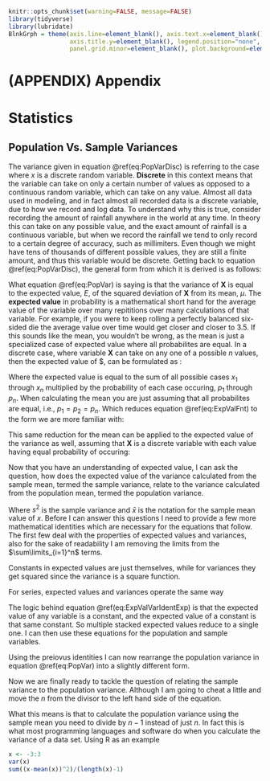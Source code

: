 ```r
knitr::opts_chunk$set(warning=FALSE, message=FALSE)
library(tidyverse)
library(lubridate)
BlnkGrph = theme(axis.line=element_blank(), axis.text.x=element_blank(), axis.text.y=element_blank(), axis.ticks=element_blank(), axis.title.x=element_blank(),
                 axis.title.y=element_blank(), legend.position="none", panel.background=element_blank(), panel.border=element_blank(), panel.grid.major=element_blank(),
                 panel.grid.minor=element_blank(), plot.background=element_blank(),plot.margin=grid::unit(c(0,0,0,0), "mm"))
```


# (APPENDIX) Appendix {-}

# Statistics

## Population Vs. Sample Variances {#pop-vs-smp-var}

The variance given in equation \@ref(eq:PopVarDisc) is referring to the case where $x$ is a discrete random variable.  **Discrete** in this context means that the variable can take on only a certain number of values as opposed to a continuous random variable, which can take on any value.  Almost all data used in modeling, and in fact almost all recorded data is a discrete variable, due to how we record and log data.  To understand why this is true, consider recording the amount of rainfall anywhere in the world at any time.  In theory this can take on any possible value, and the exact amount of rainfall is a continuous variable, but when we record the rainfall we tend to only record to a certain degree of accuracy, such as millimiters.  Even though we might have tens of thousands of different possible values, they are still a finite amount, and thus this variable would be discrete.  Getting back to equation \@ref(eq:PopVarDisc), the general form from which it is derived is as follows:

\begin{equation}
  Var(\mathbf{X}) = E\left[\left(\mathbf{X}-\mu\right)^2\right] 
  (\#eq:PopVar)
\end{equation}

What equation \@ref(eq:PopVar) is saying is that the variance of $\mathbf{X}$ is equal to the expected value, $E$, of the squared deviation of $\mathbf{X}$ from its mean, $\mu$.  The **expected value** in probability is a mathematical short hand for the average value of the variable over many repititions over many calculations of that variable.  For example, if you were to keep rolling a perfectly balanced six-sided die the average value over time would get closer and closer to 3.5.  If this sounds like the mean, you wouldn't be wrong, as the mean is just a specialized case of expected value where all probabilites are equal.  In a discrete case, where variable $\mathbf{X}$ can take on any one of a possible $n$ values, then the expected value of $\mathbf{X}, can be formulated as :

\begin{equation}
  E\left[\mathbf{X}\right] = x_1p_1 + x_2p_2 + \ldots + x_np_n = \sum\limits_{i=1}^n x_ip_i
  (\#eq:ExpValFnt)
\end{equation}

Where the expected value is equal to the sum of all possible cases $x_1$ through $x_n$ multiplied by the probability of each case occuring, $p_1$ through $p_n$.  When calculating the mean you are just assuming that all probabilites are equal, i.e., $p_1 = p_2 = p_n$.  Which reduces equation \@ref(eq:ExpValFnt) to the form we are more familiar with:

\begin{align}
  E\left[\mathbf{X}\right] &= \sum\limits_{i=1}^n x_ip \\ 
  &= \sum\limits_{i=1}^n x_i \frac{1}{n} \\
  &= \frac{1}{n} \sum\limits_{i=1}^n x_i
  (\#eq:ExpValFntEql)
\end{align}

This same reduction for the mean can be applied to the expected value of the variance as well, assuming that $\mathbf{X}$ is a discrete  variable with each value having equal probability of occuring:

\begin{align}
  E\left[\left(\mathbf{X}-\mu\right)^2\right] &= \left(x_1 - \mu\right)^2p + \left(x_2 - \mu\right)^2p + \ldots + \left(x_n - \mu\right)^2p \\
  &= \left(x_1 - \mu\right)^2\frac{1}{n} + \left(x_2 - \mu\right)^2\frac{1}{n} + \ldots + \left(x_n - \mu\right)^2\frac{1}{n} \\
  &= \sum\limits_{i=1}^n \left(x_i - \mu\right)^2\frac{1}{n} \\
  &= \frac{1}{n} \sum\limits_{i=1}^n \left(x_i - \mu\right)^2 
  (\#eq:ExpValVarEql)
\end{align}

Now that you have an understanding of expected value, I can ask the question, how does the expected value of the variance calculated from the sample mean, termed the sample variance, relate to the variance calculated from the population mean, termed the population variance.

\begin{equation}
  E\left[s^2\right] = E\left[\frac{\sum\limits_{i=1}^n\left(x_i - \bar{x}\right)^2}{n} \right] \Longleftarrow ? \Longrightarrow \sigma^2
\end{equation}

Where $s^2$ is the sample variance and $\bar{x}$ is the notation for the sample mean value of $x$. Before I can answer this questions I need to provide a few more mathematical identities which are necessary for the equations that follow.  The first few deal with the properties of expected values and variances, also for the sake of readability I am removing the limits from the $\sum\limits_{i=1}^n$ terms. 

\begin{equation}
\begin{split}
  &E\left[c\mathbf{X}\right] = cE\left[\mathbf{X}\right] \\
  &Var\left(c\mathbf{X}\right) = c^2\left(\mathbf{X}\right) \\
\end{split}
  (\#eq:ExpValVarIdentConst)
\end{equation}

Constants in expected values are just themselves, while for variances they get squared since the variance is a square function.

\begin{equation}
\begin{split}
  E\left[\sum\mathbf{X}\right] &= E\left[x_1 + x_2 + \ldots + x_n \right]\\
  &= E\left[x_1\right] + E\left[x_2\right] + \ldots + E\left[x_n\right] \\
  &= \sum E\left[\mathbf{X}\right]\\
  Var\left(\sum\mathbf{X}\right) &= Var\left(x_1 + x_2 + \ldots + x_n \right) \\
  &= Var\left(x_1\right) + Var\left(x_2\right) + \ldots + Var\left(x_n\right) \\
  &= \sum Var\left(\mathbf{X}\right)\\
\end{split}
  (\#eq:ExpValVarIdentSer)
\end{equation}

For series, expected values and variances operate the same way



\begin{equation}
  E\left[E\left[\mathbf{X}\right]\right] = E\left[\mathbf{X}\right] 
  (\#eq:ExpValVarIdentExp)
\end{equation}

The logic behind equation \@ref(eq:ExpValVarIdentExp) is that the expected value of any variable is a constant, and the expected value of a constant is that same constant.  So multiple stacked expected values reduce to a single one.  I can then use these equations for the population and sample variables.

\begin{equation}
\begin{split}
  &E\left[\mathbf{X}\right] = E\left[x_i\right] = \mu \\
  &Var\left(\mathbf{X}\right) = Var\left(x_i\right) = \sigma^2 \\
  &E\left[\sum x_i\right] = \sum \left[x_i\right] = n\mu \\
  &Var\left(\sum x_i\right) = \sum Var\left(x_i\right) = n\sigma^2 \\
  &E\left[\bar{x}\right] = E\left[\frac{1}{n} \sum x_i \right] = \frac{1}{n} \sum E\left[x_i\right] = \mu \\
  &Var\left(\bar{x}\right) = Var\left(\frac{1}{n} \sum x_i \right) = \frac{1}{n} \sum Var\left(x_i\right) = \frac{\sigma^2}{n} \\
\end{split}
  (\#eq:ExpValVarIdent2)
\end{equation}

  
Using the preiovus identities I can now rearrange the population variance in equation \@ref(eq:PopVar) into a slightly different form.

\begin{align}
  Var(\mathbf{X}) &= E\left[\left(\mathbf{X}-\mu\right)^2\right] \\
  &= E\left[\left(\mathbf{X}-E\left[\mathbf{X}\right]\right)^2\right] \\
  &= E\left[\mathbf{X}^2-2\mathbf{X}E\left[\mathbf{X}\right] + E\left[\mathbf{X}\right]^2\right] \\
  &= E\left[\mathbf{X}^2\right] - E\left[2\mathbf{X}E\left[\mathbf{X}\right]\right] + E\left[E\left[\mathbf{X}\right]^2\right] \\
  &= E\left[\mathbf{X}^2\right] - 2E\left[\mathbf{X}\right]^2 + E\left[\mathbf{X}\right]^2 \\
  &= E\left[\mathbf{X}^2\right] - E\left[\mathbf{X}\right]^2 
  (\#eq:ExpValVarExpand)
\end{align}


Now we are finally ready to tackle the question of relating the sample variance to the population variance.  Although I am going to cheat a little and move the $n$ from the divisor to the left hand side of the equation.

\begin{align}
  n E\left[s^2\right] &= E\left[\sum\left(x_i - \bar{x}\right)^2\right] \\
  &= E\left[\sum\left(x_i\right)^2 - 2 \bar{x} \sum \left(x_i\right) + \bar{x}^2\sum\left(1\right)\right] \\
  &= E\left[\sum\left(x_i\right)^2 - 2 n\bar{x}^2 + n\bar{x}^2\right] \\
  &= E\left[\sum\left(x_i\right)^2 - n\bar{x}^2 \right] \\
  &= \sum E\left[\left(x_i\right)^2\right] - nE\left[\bar{x}^2 \right] \\
  &= n E\left[\left(x_i\right)^2\right] - nE\left[\bar{x}^2 \right] \\
  &= n\left(Var\left(x_i\right) + E\left[x_i\right]^2\right) - n\left(Var\left(\bar{x}\right) + E\left[\bar{x}\right]^2\right) \\
  &= n\left(\sigma^2 - \mu^2\right) - n\left(\frac{1}{n}\sigma^2 + \mu^2\right) \\
  &= n\sigma^2 - n\mu^2 - \sigma^2 + n\mu^2 \\
  &= (n-1)\sigma^2 \\
  (\#eq:smpPopVar)
\end{align}


What this means is that to calculate the population variance using the sample mean you need to divide by $n-1$ instead of just $n$. In fact this is what most programming languages and software do when you calculate the variance of a data set.  Using R as an example

```r
x <- -3:3
var(x)
sum((x-mean(x))^2)/(length(x)-1)
```

